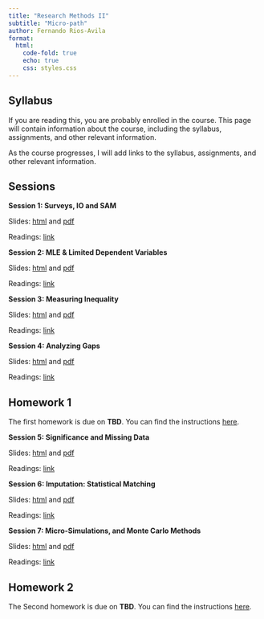 ```yaml
---
title: "Research Methods II"
subtitle: "Micro-path"
author: Fernando Rios-Avila
format: 
  html:
    code-fold: true
    echo: true
    css: styles.css 
---
```


## Syllabus

If you are reading this, you are probably enrolled in the course. This page will contain information about the course, including the syllabus, assignments, and other relevant information.

As the course progresses, I will add links to the syllabus, assignments, and other relevant information.

## Sessions

**Session 1: Surveys, IO and SAM** 

Slides: [html](session_1.qmd) and [pdf](session_1.pdf)

Readings: [link](https://github.com/riosavila/rmethods2/tree/main/msession_1)

**Session 2: MLE & Limited Dependent Variables** 

Slides: [html](session_2.qmd) and [pdf](session_2.pdf)

Readings: [link](https://github.com/riosavila/rmethods2/tree/main/msession_2)

**Session 3: Measuring Inequality** 

Slides: [html](session_3.qmd) and [pdf](session_3.pdf)

Readings: [link](https://github.com/riosavila/rmethods2/tree/main/msession_3)

**Session 4: Analyzing Gaps** 

Slides: [html](session_4.qmd) and [pdf](session_4.pdf)

Readings: [link](https://github.com/riosavila/rmethods2/tree/main/msession_4)

## Homework 1

The first homework is due on **TBD**. You can find the instructions [here](HomeWork1.qmd).


**Session 5: Significance and Missing Data** 

Slides: [html](session_5.qmd) and [pdf](session_5.pdf)

Readings: [link](https://github.com/riosavila/rmethods2/tree/main/msession_5)

**Session 6: Imputation: Statistical Matching** 

Slides: [html](session_6.qmd) and [pdf](session_6.pdf)

Readings: [link](https://github.com/riosavila/rmethods2/tree/main/msession_6)

**Session 7: Micro-Simulations, and Monte Carlo Methods** 

Slides: [html](session_7.qmd) and [pdf](session_7.pdf)

Readings: [link](https://github.com/riosavila/rmethods2/tree/main/msession_7)

## Homework 2

The Second homework is due on **TBD**. You can find the instructions [here](HomeWork2.qmd).